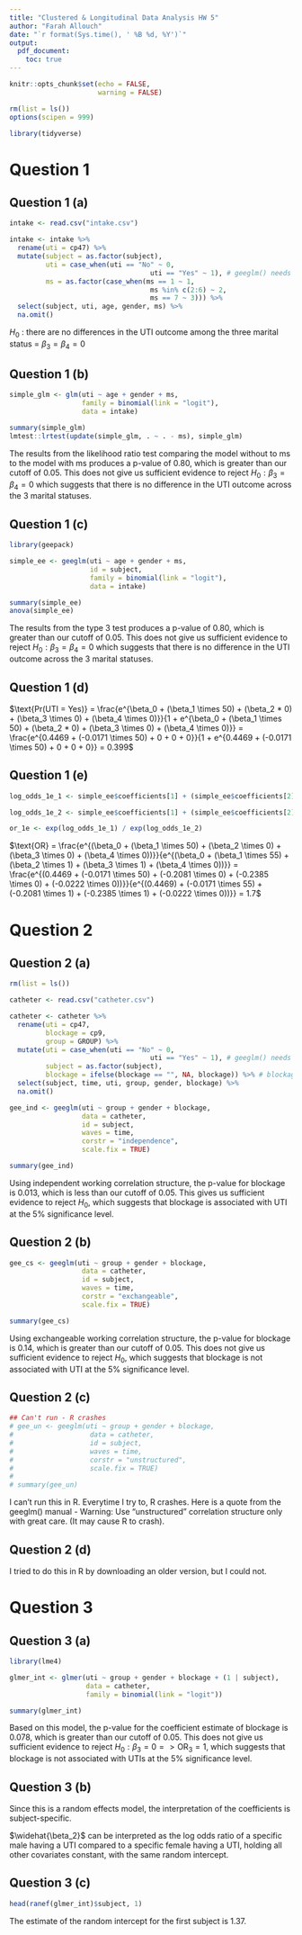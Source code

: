 ```yaml
---
title: "Clustered & Longitudinal Data Analysis HW 5"
author: "Farah Allouch"
date: "`r format(Sys.time(), ' %B %d, %Y')`"
output: 
  pdf_document:
    toc: true
---
```


```r
knitr::opts_chunk$set(echo = FALSE,
                      warning = FALSE)

rm(list = ls())
options(scipen = 999)

library(tidyverse)
```

\newpage
# Question 1
## Question 1 (a)
```r
intake <- read.csv("intake.csv")

intake <- intake %>% 
  rename(uti = cp47) %>% 
  mutate(subject = as.factor(subject),
         uti = case_when(uti == "No" ~ 0,
                                   uti == "Yes" ~ 1), # geeglm() needs outcome to be numeric, not factor
         ms = as.factor(case_when(ms == 1 ~ 1,
                                   ms %in% c(2:6) ~ 2,
                                   ms == 7 ~ 3))) %>% 
  select(subject, uti, age, gender, ms) %>% 
  na.omit()
```

$H_0$ : there are no differences in the UTI outcome among the three marital status = $\beta_3 = \beta_4 = 0$

## Question 1 (b)
```r
simple_glm <- glm(uti ~ age + gender + ms,
                  family = binomial(link = "logit"),
                  data = intake)

summary(simple_glm)
lmtest::lrtest(update(simple_glm, . ~ . - ms), simple_glm)
```

The results from the likelihood ratio test comparing the model without to ms to the model with ms produces a p-value of 0.80, which is greater than our cutoff of 0.05. This does not give us sufficient evidence to reject $H_0: \beta_3 = \beta_4 = 0$ which suggests that there is no difference in the UTI outcome across the 3 marital statuses.

## Question 1 (c)
```r
library(geepack)

simple_ee <- geeglm(uti ~ age + gender + ms,
                    id = subject,
                    family = binomial(link = "logit"),
                    data = intake)

summary(simple_ee)
anova(simple_ee)
```

The results from the type 3 test produces a p-value of 0.80, which is greater than our cutoff of 0.05. This does not give us sufficient evidence to reject $H_0: \beta_3 = \beta_4 = 0$ which suggests that there is no difference in the UTI outcome across the 3 marital statuses.

## Question 1 (d)
$\text{Pr(UTI = Yes)} = \frac{e^{\beta_0 + (\beta_1 \times 50) + (\beta_2 * 0) + (\beta_3 \times 0) + (\beta_4 \times 0)}}{1 + e^{\beta_0 + (\beta_1 \times 50) + (\beta_2 * 0) + (\beta_3 \times 0) + (\beta_4 \times 0)}} = \frac{e^{0.4469 + (-0.0171 \times 50) + 0 + 0 + 0}}{1 + e^{0.4469 + (-0.0171 \times 50) + 0 + 0 + 0}} = 0.399$

## Question 1 (e)
```r
log_odds_1e_1 <- simple_ee$coefficients[1] + (simple_ee$coefficients[2] * 50) + (simple_ee$coefficients[3] * 0) + (simple_ee$coefficients[4] * 0 + (simple_ee$coefficients[5] * 0))

log_odds_1e_2 <- simple_ee$coefficients[1] + (simple_ee$coefficients[2] * 55) + (simple_ee$coefficients[3] * 1) + (simple_ee$coefficients[4] * 1 + (simple_ee$coefficients[5] * 0))

or_1e <- exp(log_odds_1e_1) / exp(log_odds_1e_2)
```

$\text{OR} = \frac{e^{(\beta_0 + (\beta_1 \times 50) + (\beta_2 \times 0) + (\beta_3 \times 0) + (\beta_4 \times 0))}}{e^{(\beta_0 + (\beta_1 \times 55) + (\beta_2 \times 1) + (\beta_3 \times 1) + (\beta_4 \times 0))}} = \frac{e^{(0.4469 + (-0.0171 \times 50) + (-0.2081 \times 0) + (-0.2385 \times 0) + (-0.0222 \times 0))}}{e^{(0.4469) + (-0.0171 \times 55) + (-0.2081 \times 1) + (-0.2385 \times 1) + (-0.0222 \times 0))}} = 1.7$

\newpage
# Question 2 
## Question 2 (a)
```r
rm(list = ls())

catheter <- read.csv("catheter.csv")

catheter <- catheter %>% 
  rename(uti = cp47,
         blockage = cp9,
         group = GROUP) %>% 
  mutate(uti = case_when(uti == "No" ~ 0,
                                   uti == "Yes" ~ 1), # geeglm() needs outcome to be numeric ONLY (not character or factor)
         subject = as.factor(subject),
         blockage = ifelse(blockage == "", NA, blockage)) %>% # blockage has 3 blanks that aren't interpreted by R as NAs
  select(subject, time, uti, group, gender, blockage) %>% 
  na.omit()

gee_ind <- geeglm(uti ~ group + gender + blockage,
                  data = catheter,
                  id = subject,
                  waves = time,
                  corstr = "independence",
                  scale.fix = TRUE)

summary(gee_ind)
```

Using independent working correlation structure, the p-value for blockage is 0.013, which is less than our cutoff of 0.05. This gives us sufficient evidence to reject $H_0$, which suggests that blockage is associated with UTI at the 5% significance level.

## Question 2 (b)
```r
gee_cs <- geeglm(uti ~ group + gender + blockage,
                  data = catheter,
                  id = subject,
                  waves = time,
                  corstr = "exchangeable",
                  scale.fix = TRUE)

summary(gee_cs)
```

Using exchangeable working correlation structure, the p-value for blockage is 0.14, which is greater than our cutoff of 0.05. This does not give us sufficient evidence to reject $H_0$, which suggests that blockage is not associated with UTI at the 5% significance level.

## Question 2 (c)
```r
## Can't run - R crashes
# gee_un <- geeglm(uti ~ group + gender + blockage,
#                   data = catheter,
#                   id = subject,
#                   waves = time,
#                   corstr = "unstructured",
#                   scale.fix = TRUE)
# 
# summary(gee_un)
```

I can't run this in R. Everytime I try to, R crashes. Here is a quote from the geeglm() manual - Warning: Use "unstructured" correlation structure only with great care. (It may cause R to crash).

## Question 2 (d)
I tried to do this in R by downloading an older version, but I could not. 

\newpage
# Question 3
## Question 3 (a)
```r
library(lme4)

glmer_int <- glmer(uti ~ group + gender + blockage + (1 | subject),
                   data = catheter,
                   family = binomial(link = "logit"))

summary(glmer_int)
```

Based on this model, the p-value for the coefficient estimate of blockage is 0.078, which is greater than our cutoff of 0.05. This does not give us sufficient evidence to reject $H_0: \beta_3 = 0 => \text{OR}_3 = 1$, which suggests that blockage is not associated with UTIs at the 5% significance level.

## Question 3 (b)
Since this is a random effects model, the interpretation of the coefficients is subject-specific.

$\widehat{\beta_2}$ can be interpreted as the log odds ratio of a specific male having a UTI compared to a specific female having a UTI, holding all other covariates constant, with the same random intercept. 

## Question 3 (c)
```r
head(ranef(glmer_int)$subject, 1)
```

The estimate of the random intercept for the first subject  is 1.37.